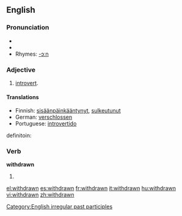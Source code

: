 ==English==

===Pronunciation===
*{{IPA|/'wɪθdɻɑʊn/}}
*{{audio|en-us-withdrawn.ogg|Audio (US)}}
*Rhymes: [[Rhymes:English:-ɔːn|-ɔːn]]

===Adjective===
{{en-adj}}
# [[introvert]].

====Translations====
*Finnish: [[sisäänpäinkääntynyt]], [[sulkeutunut]]
*German: [[verschlossen]]
*Portuguese: [[introvertido]]
definitoin:

===Verb===
'''withdrawn'''
# {{past participle of|[[withdraw]]}}

[[Category:English irregular past participles]]

[[el:withdrawn]]
[[es:withdrawn]]
[[fr:withdrawn]]
[[it:withdrawn]]
[[hu:withdrawn]]
[[vi:withdrawn]]
[[zh:withdrawn]]